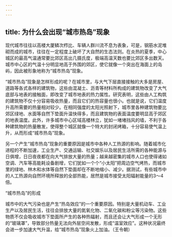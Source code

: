 ```yaml
---
---
---
```

title: 为什么会出现“城市热岛”现象
---






现代城市往往以高楼大厦鳞次栉比、车辆人群川流不息为表象，可是，钢筋水泥堆砌而成的城市，往往在一定程度上破坏了大自然的生态法则。在炎热的夏季，中心城区的最高气温通常要比郊区高出几摄氏度，极端高温天数也要比郊区多出数天。城市中心区的气温十分明显地高于外围的郊区，使它就像一个突出在海面上的岛屿，因此被形象地称为“城市热岛”现象。

“城市热岛”现象是怎样形成的呢？在城市里，与大气下层直接接触的大多是房屋、道路等各式各样的建筑物，这些由混凝土、沥青等材料所构成的建筑物改变了大气底部与地表的接触面，即改变了城市地表的热力属性。研究表明，这些由人工构筑的建筑物不仅十分容易吸收热量，而且它们的热容量也很小。也就是说，它们温度升高所需要的热量相对较少。在相同强度的太阳光照射下，城市里各种建筑物要比郊区绿地、水面等自然下垫面升温快得多，而且建筑物的表面温度要明显高于郊区的地表温度。此外，许多城市中心区域高楼林立，犹如一堵堵挡风的墙，不利于各种建筑物的热量散发，使得整个城区就像一个特大的封闭烤箱，十分容易使气温上升，从而形成“城市热岛”现象。

另一个产生“城市热岛”现象的重要原因是城市中各种人工热源的影响。随着城市化进程的不断加速，工业生产、交通运输、社交娱乐以及居民生活所需的各种能源与日俱增，日日夜夜都在向大气排放大量的热量；越来越密集的城市人口也使得诸如空调、汽车等高能耗设备剧增，它们犹如一个个“小太阳”把周边空气烤热，而城市里的绿地、林木和水体等自然下垫面却在不断地缩小、减少。据测试，有些城市中的人工热源向自然环境所释放的全部热能，居然是城市接受太阳辐射能量的3～4倍。

“城市热岛”的形成



城市中的大气污染也是产生“热岛效应”的一个重要原因。特别是大量机动车、工业生产以及居民生活，往往会排放大量的氮氧化物、二氧化碳和粉尘等污染物。这些物质不仅会吸收城市下垫面所产生的各种热辐射，而且还会让大气形成一个无形的“玻璃罩”，导致部分热量无法向外层空间发散，形成“温室效应”。这种状况最终会进一步加速大气升温，给“城市热岛”现象火上加油。（王令朝）